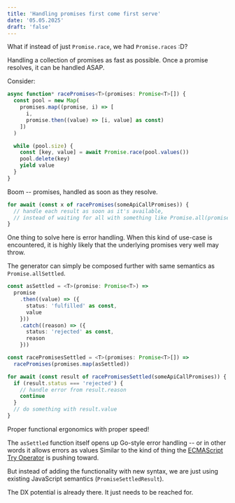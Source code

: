 ```yaml
---
title: 'Handling promises first come first serve'
date: '05.05.2025'
draft: 'false'
---
```


What if instead of just `Promise.race`, we had `Promise.races` :D?

Handling a collection of promises as fast as possible. Once a promise resolves, it can be handled ASAP.

Consider:

```ts
async function* racePromises<T>(promises: Promise<T>[]) {
  const pool = new Map(
    promises.map((promise, i) => [
      i,
      promise.then((value) => [i, value] as const)
    ])
  )

  while (pool.size) {
    const [key, value] = await Promise.race(pool.values())
    pool.delete(key)
    yield value
  }
}
```

Boom -- promises, handled as soon as they resolve.

```ts
for await (const x of racePromises(someApiCallPromises)) {
  // handle each result as soon as it's available,
  // instead of waiting for all with something like Promise.all(promises)
}
```

One thing to solve here is error handling. When this kind of use-case is encountered, it is highly likely that the underlying promises very well may throw.

The generator can simply be composed further with same semantics as `Promise.allSettled`.

```ts
const asSettled = <T>(promise: Promise<T>) =>
  promise
    .then((value) => ({
      status: 'fulfilled' as const,
      value
    }))
    .catch((reason) => ({
      status: 'rejected' as const,
      reason
    }))

const racePromisesSettled = <T>(promises: Promise<T>[]) =>
  racePromises(promises.map(asSettled))

for await (const result of racePromisesSettled(someApiCallPromises)) {
  if (result.status === 'rejected') {
    // handle error from result.reason
    continue
  }
  // do something with result.value
}
```

Proper functional ergonomics with proper speed!

The `asSettled` function itself opens up Go-style error handling -- or in other words it allows errors as values Similar to the kind of thing the [ECMAScript Try Operator](https://github.com/arthurfiorette/proposal-try-operator) is pushing toward.

But instead of adding the functionality with new syntax, we are just using existing JavaScript semantics (`PromiseSettledResult`).

The DX potential is already there. It just needs to be reached for.
